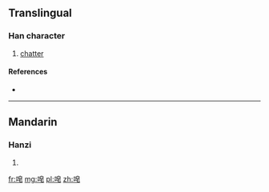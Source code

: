 ==Translingual==

===Han character===
{{Han char|rn=30|rad=口|as=07|sn=10|four=|canj=口竹日心 (RHAP)|ids=⿰[[口]][[皂]]}}

# [[chatter]]

====References====
* {{Han ref|kx=0193.051|hdz=10631.080|uh=5523|ud=21795}}

----

==Mandarin==

===Hanzi===
{{cmn-hanzi|pin=[[zào]] ([[zao4]])|wg=tsao<sup>4</sup>}}

# {{defn|lang=cmn|sort=口07}}

[[fr:唣]]
[[mg:唣]]
[[pl:唣]]
[[zh:唣]]